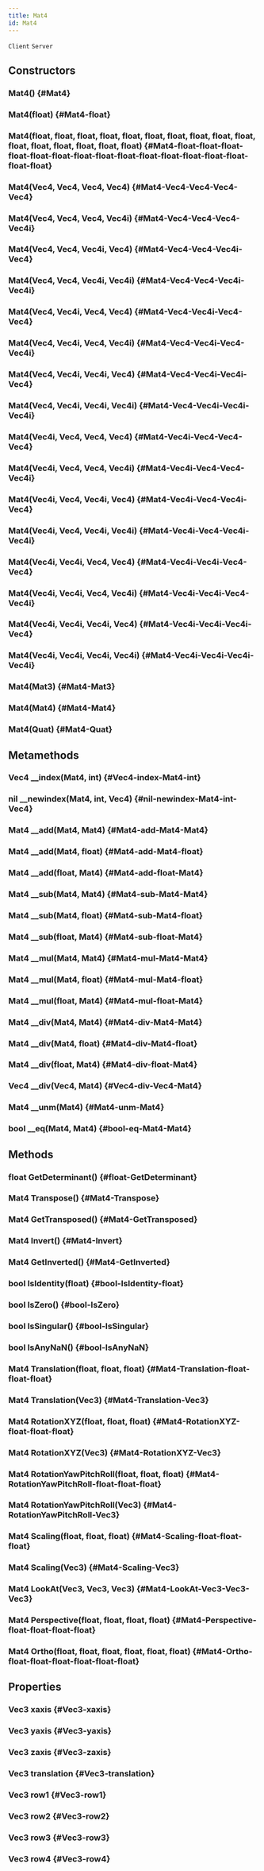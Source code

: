 ```yaml
---
title: Mat4
id: Mat4
---
```

`Client`
`Server`

## Constructors

### Mat4() {#Mat4}

### Mat4(float) {#Mat4-float}

### Mat4(float, float, float, float, float, float, float, float, float, float, float, float, float, float, float, float) {#Mat4-float-float-float-float-float-float-float-float-float-float-float-float-float-float-float-float}

### Mat4(Vec4, Vec4, Vec4, Vec4) {#Mat4-Vec4-Vec4-Vec4-Vec4}

### Mat4(Vec4, Vec4, Vec4, Vec4i) {#Mat4-Vec4-Vec4-Vec4-Vec4i}

### Mat4(Vec4, Vec4, Vec4i, Vec4) {#Mat4-Vec4-Vec4-Vec4i-Vec4}

### Mat4(Vec4, Vec4, Vec4i, Vec4i) {#Mat4-Vec4-Vec4-Vec4i-Vec4i}

### Mat4(Vec4, Vec4i, Vec4, Vec4) {#Mat4-Vec4-Vec4i-Vec4-Vec4}

### Mat4(Vec4, Vec4i, Vec4, Vec4i) {#Mat4-Vec4-Vec4i-Vec4-Vec4i}

### Mat4(Vec4, Vec4i, Vec4i, Vec4) {#Mat4-Vec4-Vec4i-Vec4i-Vec4}

### Mat4(Vec4, Vec4i, Vec4i, Vec4i) {#Mat4-Vec4-Vec4i-Vec4i-Vec4i}

### Mat4(Vec4i, Vec4, Vec4, Vec4) {#Mat4-Vec4i-Vec4-Vec4-Vec4}

### Mat4(Vec4i, Vec4, Vec4, Vec4i) {#Mat4-Vec4i-Vec4-Vec4-Vec4i}

### Mat4(Vec4i, Vec4, Vec4i, Vec4) {#Mat4-Vec4i-Vec4-Vec4i-Vec4}

### Mat4(Vec4i, Vec4, Vec4i, Vec4i) {#Mat4-Vec4i-Vec4-Vec4i-Vec4i}

### Mat4(Vec4i, Vec4i, Vec4, Vec4) {#Mat4-Vec4i-Vec4i-Vec4-Vec4}

### Mat4(Vec4i, Vec4i, Vec4, Vec4i) {#Mat4-Vec4i-Vec4i-Vec4-Vec4i}

### Mat4(Vec4i, Vec4i, Vec4i, Vec4) {#Mat4-Vec4i-Vec4i-Vec4i-Vec4}

### Mat4(Vec4i, Vec4i, Vec4i, Vec4i) {#Mat4-Vec4i-Vec4i-Vec4i-Vec4i}

### Mat4(Mat3) {#Mat4-Mat3}

### Mat4(Mat4) {#Mat4-Mat4}

### Mat4(Quat) {#Mat4-Quat}

## Metamethods

### Vec4 __index(Mat4, int) {#Vec4-index-Mat4-int}

### nil __newindex(Mat4, int, Vec4) {#nil-newindex-Mat4-int-Vec4}

### Mat4 __add(Mat4, Mat4) {#Mat4-add-Mat4-Mat4}

### Mat4 __add(Mat4, float) {#Mat4-add-Mat4-float}

### Mat4 __add(float, Mat4) {#Mat4-add-float-Mat4}

### Mat4 __sub(Mat4, Mat4) {#Mat4-sub-Mat4-Mat4}

### Mat4 __sub(Mat4, float) {#Mat4-sub-Mat4-float}

### Mat4 __sub(float, Mat4) {#Mat4-sub-float-Mat4}

### Mat4 __mul(Mat4, Mat4) {#Mat4-mul-Mat4-Mat4}

### Mat4 __mul(Mat4, float) {#Mat4-mul-Mat4-float}

### Mat4 __mul(float, Mat4) {#Mat4-mul-float-Mat4}

### Mat4 __div(Mat4, Mat4) {#Mat4-div-Mat4-Mat4}

### Mat4 __div(Mat4, float) {#Mat4-div-Mat4-float}

### Mat4 __div(float, Mat4) {#Mat4-div-float-Mat4}

### Vec4 __div(Vec4, Mat4) {#Vec4-div-Vec4-Mat4}

### Mat4 __unm(Mat4) {#Mat4-unm-Mat4}

### bool __eq(Mat4, Mat4) {#bool-eq-Mat4-Mat4}

## Methods

### float GetDeterminant() {#float-GetDeterminant}

### Mat4 Transpose() {#Mat4-Transpose}

### Mat4 GetTransposed() {#Mat4-GetTransposed}

### Mat4 Invert() {#Mat4-Invert}

### Mat4 GetInverted() {#Mat4-GetInverted}

### bool IsIdentity(float) {#bool-IsIdentity-float}

### bool IsZero() {#bool-IsZero}

### bool IsSingular() {#bool-IsSingular}

### bool IsAnyNaN() {#bool-IsAnyNaN}

### Mat4 Translation(float, float, float) {#Mat4-Translation-float-float-float}

### Mat4 Translation(Vec3) {#Mat4-Translation-Vec3}

### Mat4 RotationXYZ(float, float, float) {#Mat4-RotationXYZ-float-float-float}

### Mat4 RotationXYZ(Vec3) {#Mat4-RotationXYZ-Vec3}

### Mat4 RotationYawPitchRoll(float, float, float) {#Mat4-RotationYawPitchRoll-float-float-float}

### Mat4 RotationYawPitchRoll(Vec3) {#Mat4-RotationYawPitchRoll-Vec3}

### Mat4 Scaling(float, float, float) {#Mat4-Scaling-float-float-float}

### Mat4 Scaling(Vec3) {#Mat4-Scaling-Vec3}

### Mat4 LookAt(Vec3, Vec3, Vec3) {#Mat4-LookAt-Vec3-Vec3-Vec3}

### Mat4 Perspective(float, float, float, float) {#Mat4-Perspective-float-float-float-float}

### Mat4 Ortho(float, float, float, float, float, float) {#Mat4-Ortho-float-float-float-float-float-float}

## Properties

### Vec3 xaxis {#Vec3-xaxis}

### Vec3 yaxis {#Vec3-yaxis}

### Vec3 zaxis {#Vec3-zaxis}

### Vec3 translation {#Vec3-translation}

### Vec3 row1 {#Vec3-row1}

### Vec3 row2 {#Vec3-row2}

### Vec3 row3 {#Vec3-row3}

### Vec3 row4 {#Vec3-row4}

